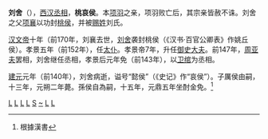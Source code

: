 {{unreferenced|time=2014-6-1}}
'''刘舍'''（{{bd|?||前140年||catIdx=L}}），[[西汉|西汉]][[丞相|丞相]]，'''桃哀侯'''。本[[项羽|项羽]]之亲，项羽败亡后，其宗亲皆赦不诛。刘舍之父[[项襄|项襄]]以功封[[桃侯|桃侯]]，并被[[赐姓|赐姓]]刘氏。

[[汉文帝|汉文帝]]十年（前170年，刘襄去世，[[刘舍|刘舍]]袭封桃侯（《汉书·百官公卿表》作姚丘侯）。孝景五年（前152年），任[[太仆|太仆]]。孝景帝7年，升任[[御史大夫|御史大夫]]。前147年，[[周亚夫|周亚夫]]罢相，刘舍继任丞相，孝景后元年免（前143年），以[[卫绾|卫绾]]为丞相。

[[建元_(西汉)|建元]]元年（前140年），刘舍病逝，谥号“懿侯”（《史记》作“哀侯”）。子厲侯由嗣，十三年，元朔二年薨。孫侯自為嗣，十五年，元鼎五年坐酎金免。<ref>根據漢書</ref>

{{start box}}
{{s-before|[[周亚夫|周亚夫]]}}
{{s-title|[[西汉|西汉]][[丞相|丞相]]|前147年—前143年}}
{{s-after|[[卫绾|卫绾]]}}
{{end box}}
{{start box}}
{{s-before|[[岑邁|岑邁]]}}
{{s-title|[[西汉|西汉]][[御史大夫|御史大夫]]|前150年—前147年}}
{{s-after|[[卫绾|卫绾]]}}
{{end box}}

{{西汉丞相}}
{{漢朝人物小作品}}
[[Category:西汉丞相|L]]
[[Category:西汉御史大夫|L]]
[[Category:西漢太僕|L]]
[[Category:西汉列侯|L]]
[[Category:刘姓|S]]
[[Category:項姓|~]]
[[Category:諡懿|L]]
[[Category:諡哀|L]]